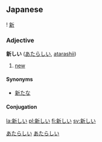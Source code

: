 == Japanese ==
{{ja-kanjitab-top}}
! [[新]]
{{ja-kanjitab-bottom}}
===Adjective===
'''新しい''' ([[あたらしい]], [[atarashii]])
# [[new]]

====Synonyms====
*[[新たな]]
====Conjugation====
{{ja-i|新し|あたらし|atarashi}}

[[Category:Japanese language|あたらしい]]
[[Category:い-Adjectives|あたらしい]]

[[la:新しい]]
[[pl:新しい]]
[[fi:新しい]]
[[sv:新しい]]